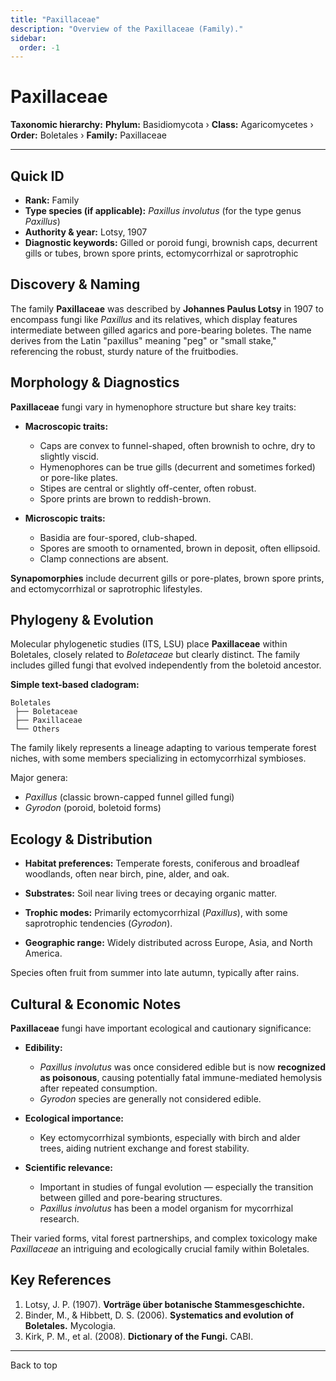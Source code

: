 ```yaml
---
title: "Paxillaceae"
description: "Overview of the Paxillaceae (Family)."
sidebar:
  order: -1
---
```



# Paxillaceae <Badge variant="note" text="Family" />

**Taxonomic hierarchy:** **Phylum:** Basidiomycota › **Class:** Agaricomycetes › **Order:** Boletales › **Family:** Paxillaceae

---

## Quick ID
* **Rank:** Family  
* **Type species (if applicable):** _Paxillus involutus_ (for the type genus _Paxillus_)  
* **Authority & year:** Lotsy, 1907  
* **Diagnostic keywords:** Gilled or poroid fungi, brownish caps, decurrent gills or tubes, brown spore prints, ectomycorrhizal or saprotrophic  

## Discovery & Naming
The family **Paxillaceae** was described by **Johannes Paulus Lotsy** in 1907 to encompass fungi like _Paxillus_ and its relatives, which display features intermediate between gilled agarics and pore-bearing boletes. The name derives from the Latin "paxillus" meaning "peg" or "small stake," referencing the robust, sturdy nature of the fruitbodies.

## Morphology & Diagnostics
**Paxillaceae** fungi vary in hymenophore structure but share key traits:

- **Macroscopic traits:**
  - Caps are convex to funnel-shaped, often brownish to ochre, dry to slightly viscid.
  - Hymenophores can be true gills (decurrent and sometimes forked) or pore-like plates.
  - Stipes are central or slightly off-center, often robust.
  - Spore prints are brown to reddish-brown.

- **Microscopic traits:**
  - Basidia are four-spored, club-shaped.
  - Spores are smooth to ornamented, brown in deposit, often ellipsoid.
  - Clamp connections are absent.

**Synapomorphies** include decurrent gills or pore-plates, brown spore prints, and ectomycorrhizal or saprotrophic lifestyles.

## Phylogeny & Evolution
Molecular phylogenetic studies (ITS, LSU) place **Paxillaceae** within Boletales, closely related to _Boletaceae_ but clearly distinct. The family includes gilled fungi that evolved independently from the boletoid ancestor.

**Simple text-based cladogram:**
```
Boletales
 ├── Boletaceae
 ├── Paxillaceae
 └── Others
```
The family likely represents a lineage adapting to various temperate forest niches, with some members specializing in ectomycorrhizal symbioses.

Major genera:

- _Paxillus_ (classic brown-capped funnel gilled fungi)
- _Gyrodon_ (poroid, boletoid forms)

## Ecology & Distribution
- **Habitat preferences:** Temperate forests, coniferous and broadleaf woodlands, often near birch, pine, alder, and oak.
- **Substrates:** Soil near living trees or decaying organic matter.
- **Trophic modes:** Primarily ectomycorrhizal (_Paxillus_), with some saprotrophic tendencies (_Gyrodon_).

- **Geographic range:** Widely distributed across Europe, Asia, and North America.

Species often fruit from summer into late autumn, typically after rains.

## Cultural & Economic Notes
**Paxillaceae** fungi have important ecological and cautionary significance:

- **Edibility:**
  - _Paxillus involutus_ was once considered edible but is now **recognized as poisonous**, causing potentially fatal immune-mediated hemolysis after repeated consumption.
  - _Gyrodon_ species are generally not considered edible.

- **Ecological importance:**
  - Key ectomycorrhizal symbionts, especially with birch and alder trees, aiding nutrient exchange and forest stability.

- **Scientific relevance:**
  - Important in studies of fungal evolution — especially the transition between gilled and pore-bearing structures.
  - _Paxillus involutus_ has been a model organism for mycorrhizal research.

Their varied forms, vital forest partnerships, and complex toxicology make _Paxillaceae_ an intriguing and ecologically crucial family within Boletales.

## Key References
1. Lotsy, J. P. (1907). **Vorträge über botanische Stammesgeschichte.**  
2. Binder, M., & Hibbett, D. S. (2006). **Systematics and evolution of Boletales.** Mycologia.  
3. Kirk, P. M., et al. (2008). **Dictionary of the Fungi.** CABI.

---

<LinkButton href="#top" variant="minimal" icon="arrow-up">
  Back to top
</LinkButton>
